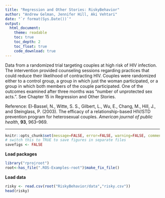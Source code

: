 ```yaml
---
title: "Regression and Other Stories: RiskyBehavior"
author: "Andrew Gelman, Jennifer Hill, Aki Vehtari"
date: "`r format(Sys.Date())`"
output:
  html_document:
    theme: readable
    toc: true
    toc_depth: 2
    toc_float: true
    code_download: true
---
```


Data from a randomized trial targeting couples at high risk of HIV
infection. The intervention provided counseling sessions regarding
practices that could reduce their likelihood of contracting
HIV. Couples were randomized either to a control group, a group in
which just the woman participated, or a group in which both members
of the couple participated. One of the outcomes examined after
three months was “number of unprotected sex acts.”. See Chapter 15
in Regression and Other Stories.

Reference: El-Bassel, N., Witte, S. S., Gilbert, L., Wu, E.,
Chang, M., Hill, J., and Steinglass, P. (2003). The efficacy of a
relationship-based HIV/STD prevention program for heterosexual
couples. *American journal of public health*, **93**, 963--969.

-------------


```r
knitr::opts_chunk$set(message=FALSE, error=FALSE, warning=FALSE, comment=NA)
# switch this to TRUE to save figures in separate files
savefigs <- FALSE
```

**Load packages**

```r
library("rprojroot")
root<-has_file(".ROS-Examples-root")$make_fix_file()
```

**Load data**

```r
risky <- read.csv(root("RiskyBehavior/data","risky.csv"))
head(risky)
```

